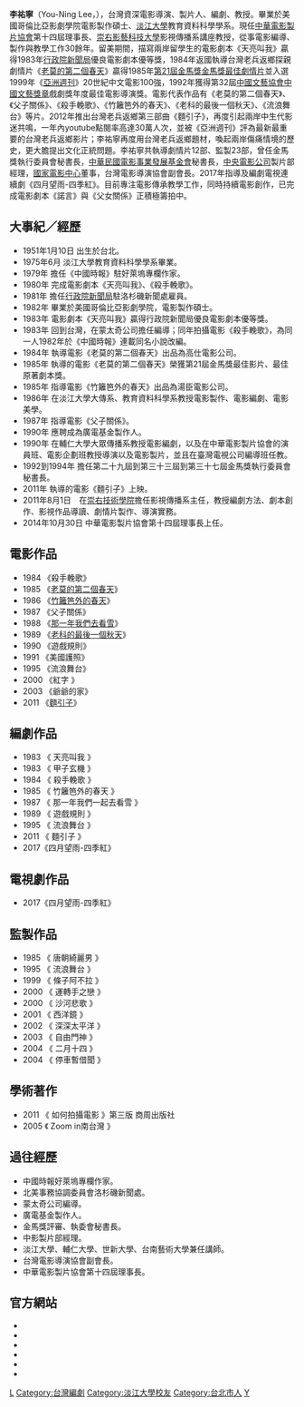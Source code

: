 {{多個問題|
{{blpunsourced|time=2020-12-01}}
{{autobiography|time=2020-12-01}}
{{advert|time=2020-12-01}}
}}
{{藝人
|姓名 = 李祐寧
|類型 = 導演
|圖片 = You-ning lee.jpg
|圖片尺寸 = 
|圖片簡介 =
|本名 =
|外文名 =
|外文 = 
|羅馬拼音 =
|英文名 =Youning Lee
|暱稱 =
|其他藝名 =
|國籍 = {{ROC}}
|民族 =
|籍貫 = [[江蘇省|江蘇省]][[阜寧縣|阜寧縣]]
|出生日期 = {{birth_date_and_age|1951|1|10|mf=y}}
|出生地點 = {{TWN}}[[台北市|台北市]]
|逝世日期 =
|逝世地點 =
|職業 = [[導演|導演]]
|語言 =[[國語|國語]]、[[台語|台語]]、[[英語|英語]]
|教育程度 =[[淡江大學|淡江大學]]教育資料科學學系（今「資訊與圖書館學系」）學士<br>美國哥倫比亞影劇學院電影製作碩士
|宗教信仰 = 
|配偶 =
|兒女 =
|父母 =
|出道地點 = {{TWN}}
|出道作 =《殺手輓歌》
|出道日期 =
|代表作 = 《老莫的第二個春天》<br />《竹籬笆外的春天》<br />《麵引子》
|活躍年代 =1984年至今
|經紀公司 =
|網站 =
|相關團體 =
|IMDb = 0498484
|獎項 = 執導的《老莫的第二個春天》獲得[[第21屆金馬獎|第21屆金馬獎]]最佳劇情片獎
}}

'''李祐寧'''（You-Ning Lee，{{bd|1951年|1月10日|||L李}}），台灣資深電影導演、製片人、編劇、教授。畢業於美國哥倫比亞影劇學院電影製作碩士、[[淡江大學|淡江大學]]教育資料科學學系。現任[[中華電影製片協會|中華電影製片協會]]第十四屆理事長、[[崇右影藝科技大學|崇右影藝科技大學]]影視傳播系講座教授，從事電影編導、製作與教學工作30餘年。留美期間，描寫兩岸留學生的電影劇本《天亮叫我》贏得1983年[[行政院新聞局|行政院新聞局]]優良電影劇本優等獎，1984年返國執導台灣老兵返鄉探親劇情片《[[老莫的第二個春天|老莫的第二個春天]]》贏得1985年[[第21屆金馬獎|第21屆金馬獎]][[金馬獎最佳劇情片列表|金馬獎最佳劇情片]]並入選1999年《[[亞洲週刊|亞洲週刊]]》20世紀中文電影100強，1992年獲得第32屆[[中國文藝協會|中國文藝協會]][[中國文藝獎章|中國文藝獎章]]戲劇獎年度最佳電影導演獎。電影代表作品有《老莫的第二個春天》、《父子關係》、《殺手輓歌》、《竹籬笆外的春天》、《老科的最後一個秋天》、《流浪舞台》等片。2012年推出台灣老兵返鄉第三部曲《麵引子》，再度引起兩岸中生代影迷共鳴，一年內youtube點閱率高達30萬人次，並被《亞洲週刊》評為最新最重要的台灣老兵返鄉影片；李祐寧再度用台灣老兵返鄉題材，喚起兩岸傷痛情境的歷史，更大膽提出文化正統問題。李祐寧共執導劇情片12部、監製23部，曾任金馬獎執行委員會秘書長，[[中華民國電影事業發展基金會|中華民國電影事業發展基金會]]秘書長，[[中央電影公司|中央電影公司]]製片部經理，[[國家電影中心|國家電影中心]]董事，台灣電影導演協會副會長。2017年指導及編劇電視連續劇《四月望雨-四季紅》。目前專注電影傳承教學工作，同時持續電影創作，已完成電影劇本《諾言》與《父女關係》正積極籌拍中。

==大事紀／經歷==

*1951年1月10日 出生於台北。
*1975年6月 淡江大學教育資料科學學系畢業。
*1979年 擔任《中國時報》駐好萊塢專欄作家。
*1980年 完成電影劇本《天亮叫我》、《殺手輓歌》。
*1981年 擔任[[行政院新聞局|行政院新聞局]]駐洛杉磯新聞處雇員。
*1982年 畢業於美國哥倫比亞影劇學院，電影製作碩士。
*1983年 電影劇本《天亮叫我》贏得行政院新聞局優良電影劇本優等獎。
*1983年 回到台灣，在蒙太奇公司擔任編導；同年拍攝電影《殺手輓歌》，為同一人1982年於《中國時報》連載同名小說改編。
*1984年 執導電影《老莫的第二個春天》出品為高仕電影公司。
*1985年 執導的電影《老莫的第二個春天》榮獲第21屆金馬獎最佳影片、最佳原著劇本獎。
*1985年 指導電影《竹籬笆外的春天》出品為湯臣電影公司。
*1986年 在淡江大學大傳系、教育資料科學系教授電影製作、電影編劇、電影美學。
*1987年 指導電影《父子關係》。
*1990年 應聘成為廣電基金製作人。
*1990年 在輔仁大學大眾傳播系教授電影編劇，以及在中華電影製片協會的演員班、電影企劃班教授導演以及電影製片，並且在臺灣電視公司編導班任教。
*1992到1994年 擔任第二十九屆到第三十三屆到第三十七屆金馬獎執行委員會秘書長。
*2011年 執導的電影《麵引子》上映。
*2011年8月1日　在[[崇右技術學院|崇右技術學院]]擔任影視傳播系主任，教授編劇方法、劇本創作、影視作品導讀、劇情片製作、導演實務。
*2014年10月30日 中華電影製片協會第十四屆理事長上任。

==電影作品==
*1984 《殺手輓歌》
*1985 《[[老莫的第二個春天|老莫的第二個春天]]》
*1986 《[[竹籬笆外的春天|竹籬笆外的春天]]》
*1987 《父子關係》
*1988 《[[那一年我們去看雪|那一年我們去看雪]]》
*1989 《[[老科的最後一個秋天|老科的最後一個秋天]]》
*1990 《遊戲規則》
*1991 《美國護照》
*1995 《流浪舞台》
*2000 《紅字 》
*2003 《爺爺的家》
*2011 《[[麵引子|麵引子]]》

==編劇作品==
*1983 《 天亮叫我 》
*1983 《 甲子玄機 》 
*1984 《 殺手輓歌 》 
*1985 《 竹籬笆外的春天 》
*1987 《 那一年我們一起去看雪 》 
*1989 《 遊戲規則 》
*1995 《 流浪舞台 》 
*2011 《 麵引子 》
*2017《四月望雨-四季紅》

==電視劇作品==
*2017《四月望雨-四季紅》

==監製作品==
*1985 《 唐朝綺麗男 》
*1995 《 流浪舞台 》 
*1999 《 條子阿不拉 》 
*2000 《 運轉手之戀 》 
*2000 《 沙河悲歌 》
*2001 《 西洋鏡 》
*2002 《 深深太平洋 》
*2003 《 自由門神 》
*2004 《 二月十四 》
*2004 《 停車暫借聞 》

==學術著作== 
*2011 《 如何拍攝電影 》第三版  商周出版社
*2005 《 Zoom in南台灣 》

== 過往經歷== 
*中國時報好萊塢專欄作家。
*北美事務協調委員會洛杉磯新聞處。
*蒙太奇公司編導。
*廣電基金製作人。
*金馬獎評審、執委會秘書長。
*中影製片部經理。
*淡江大學、輔仁大學、世新大學、台南藝術大學兼任講師。
*台灣電影導演協會副會長。
*中華電影製片協會第十四屆理事長。

==官方網站==
*{{facebook|LeeYouNingYouNingLee|李祐寧(You-ning Lee)}}
* {{imdb name|0849271}}{{en}}
* {{Amg name|780805}}
* {{hkmdb name|509}}
* {{douban people}}
* {{Mtime people|1018481}}

[[Category:臺灣劇情片導演|L]]
[[Category:台灣編劇|Category:台灣編劇]]
[[Category:淡江大學校友|Category:淡江大學校友]]
[[Category:台北市人|Category:台北市人]]
[[Category:李姓|Y]]